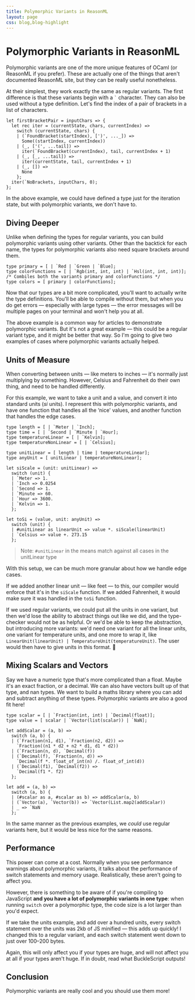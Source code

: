 ```yaml
---
title: Polymorphic Variants in ReasonML
layout: page
css: blog,blog-highlight
---
```


# Polymorphic Variants in ReasonML

Polymorphic variants are one of the more unique features of OCaml (or ReasonML if you prefer). These are actually one of the things that aren't documented ReasonML site, but they can be really useful nonetheless.

At their simplest, they work exactly the same as regular variants. The first difference is that these variants begin with a `` ` `` character. They can also be used without a type definition. Let's find the index of a pair of brackets in a list of characters.

```reasonml
let firstBracketPair = inputChars => {
  let rec iter = (currentState, chars, currentIndex) =>
    switch (currentState, chars) {
    | (`FoundBracket(startIndex), [')', ..._]) =>
      Some((startIndex, currentIndex))
    | (_, ['(', ...tail]) =>
      iter(`FoundBracket(currentIndex), tail, currentIndex + 1)
    | (_, [_, ...tail]) =>
      iter(currentState, tail, currentIndex + 1)
    | (_, []) =>
      None
    };
  iter(`NoBrackets, inputChars, 0);
};
```

In the above example, we could have defined a type just for the iteration state, but with polymorphic variants, we don't have to.

## Diving Deeper

Unlike when defining the types for regular variants, you can build polymorphic variants using other variants. Other than the backtick for each name, the types for polymorphic variants also need square brackets around them.

```reasonml
type primary = [ | `Red | `Green | `Blue];
type colorFunctions = [ | `Rgb(int, int, int) | `Hsl(int, int, int)];
/* Combiles both the variants primary and colorFunctions */
type colors = [ primary | colorFunctions];
```

Now that our types are a bit more complicated, you'll want to actually write the type definitions. You'll be able to compile without them, but when you do get errors &mdash; especially with large types &mdash; the error messages will be multiple pages on your terminal and won't help you at all.

The above example is a common way for articles to demonstrate polymorphic variants. But it's not a great example &mdash; this could be a regular variant type, and it might be better that way. So I'm going to give two examples of cases where polymorphic variants actually helped.

## Units of Measure

When converting between units &mdash; like meters to inches &mdash; it's normally just multiplying by something. However, Celsius and Fahrenheit do their own thing, and need to be handled differently.

For this example, we want to take a unit and a value, and convert it into standard units (_si_ units). I represent this with polymorphic variants, and have one function that handles all the ‘nice' values, and another function that handles the edge cases.

```reasonml
type length = [ | `Meter | `Inch];
type time = [ | `Second | `Minute | `Hour];
type temperatureLinear = [ | `Kelvin];
type temperatureNonLinear = [ | `Celsius];

type unitLinear = [ length | time | temperatureLinear];
type anyUnit = [ unitLinear | temperatureNonLinear];

let siScale = (unit: unitLinear) =>
  switch (unit) {
  | `Meter => 1.
  | `Inch => 0.0254
  | `Second => 1.
  | `Minute => 60.
  | `Hour => 3600.
  | `Kelvin => 1.
  };

let toSi = (value, unit: anyUnit) =>
  switch (unit) {
  | #unitLinear as linearUnit => value *. siScale(linearUnit)
  | `Celsius => value +. 273.15
  };
```

> Note: `#unitLinear` in the means match against all cases in the unitLinear type

With this setup, we can be much more granular about how we handle edge cases.

If we added another linear unit &mdash; like feet &mdash; to this, our compiler would enforce that it's in the `siScale` function. If we added Fahrenheit, it would make sure it was handled in the `toSi` function.

If we used regular variants, we could put all the units in one variant, but then we'd lose the ability to abstract things out like we did, and the type-checker would not be as helpful. Or we'd be able to keep the abstraction, but introducing more variants: we'd need one variant for all the linear units, one variant for temperature units, and one more to wrap it, like `LinearUnit(linearUnit) | TemperatureUnit(temperatureUnit)`. The user would then have to give units in this format. 🤮

## Mixing Scalars and Vectors

Say we have a numeric type that's more complicated than a float. Maybe it's an exact fraction, or a decimal. We can also have vectors built up of that type, and nan types. We want to build a maths library where you can add and subtract anything of these types. Polymorphic variants are also a good fit here!

```reasonml
type scalar = [ | `Fraction(int, int) | `Decimal(float)];
type value = [ scalar | `Vector(list(scalar)) | `NaN];

let addScalar = (a, b) =>
  switch (a, b) {
  | (`Fraction(n1, d1), `Fraction(n2, d2)) =>
    `Fraction((n1 * d2 + n2 * d1, d1 * d2))
  | (`Fraction(n, d), `Decimal(f))
  | (`Decimal(f), `Fraction(n, d)) =>
    `Decimal(f *. float_of_int(n) /. float_of_int(d))
  | (`Decimal(f1), `Decimal(f2)) =>
    `Decimal(f1 *. f2)
  };

let add = (a, b) =>
  switch (a, b) {
  | (#scalar as a, #scalar as b) => addScalar(a, b)
  | (`Vector(a), `Vector(b)) => `Vector(List.map2(addScalar))
  | _ => `NaN
  };
```

In the same manner as the previous examples, we _could_ use regular variants here, but it would be less nice for the same reasons.

## Performance

This power can come at a cost. Normally when you see performance warnings about polymorphic variants, it talks about the performance of switch statements and memory usage. Realistically, these aren't going to affect you.

However, there is something to be aware of if you're compiling to JavaScript **and you have a lot of polymorphic variants in one type**: when running `switch` over a polymorphic type, the code size is a lot larger than you'd expect.

If we take the units example, and add over a hundred units, every switch statement over the units was 2kb of JS minified &mdash; this adds up quickly! I changed this to a regular variant, and each switch statement went down to just over 100–200 bytes.

Again, this will only affect you if your types are huge, and will not affect you at all if your types aren't huge. If in doubt, read what BuckleScript outputs!

## Conclusion

Polymorphic variants are really cool and you should use them more!
